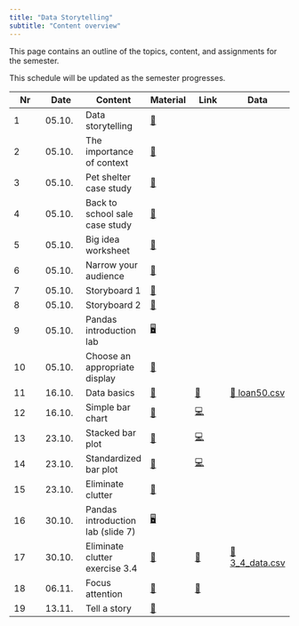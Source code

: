```yaml
---
title: "Data Storytelling"
subtitle: "Content overview"
---
```


This page contains an outline of the topics, content, and assignments for the semester. 

:::{.callout-note}
This schedule will be updated as the semester progresses.
:::

|	Nr	|	Date	|	Content	|		Material		|	Link	|	Data	|	
|	---	|	---	|	---	|		---		|	---	|	---	|	
|	1	|	05.10.	|	Data storytelling	|		[📑](https://docs.google.com/presentation/d/1irnXZ4O9d3xVypWxOkViNmUzqr5Q1dVRuxi17VAmKaM/export/pdf)		|		|		|	
|	2	|	05.10.	|	The importance of context	|		[📑](https://docs.google.com/presentation/d/1XXsxfPoo2kCCnR8FZ6Bs4CGpfx81_vck-VY2C7meEOM/export/pdf)		|		|		|	
|	3	|	05.10.	|	Pet shelter case study	|		[📑](https://docs.google.com/presentation/d/1L-QNkIez3WQ6jt4lwUv_Sf-UokwwlgL3Og5drO5Vs18/export/pdf)		|		|		|	
|	4	|	05.10.	|	Back to school sale case study	|		[📑](https://docs.google.com/presentation/d/1_jGHyu0aKsQk7jxOmHgscreCrfcqrp9WbQdtWyg087o/export/pdf)		|		|		|	
|	5	|	05.10.	|	Big idea worksheet	|		[📑](https://docs.google.com/document/d/1-GZvhdbhLYLB_Bo1arj1rgTqbJ5SUoU21vtgbYEhVqk/edit?usp=sharing)		|		|		|	
|	6	|	05.10.	|	Narrow your audience	|		[📑](https://docs.google.com/document/d/1Eu21TCIM0Lx6LiybPG-15ikk0gkRaqbCQNtcl3fAfGQ/edit?usp=sharing)		|		|		|	
|	7	|	05.10.	|	Storyboard 1	|		[📑](https://docs.google.com/document/d/1cuiBZiWaUkhAYNkQo6SWtWm8n_Q1IJt54lw0Na2-0DE/edit?usp=sharing)		|		|		|	
|	8	|	05.10.	|	Storyboard 2	|		[📑](https://docs.google.com/document/d/1WeLzE85YfM-F9-vAIhEbeJHkuHsN3xtovzIokB93BRU/edit?usp=sharing)		|		|		|	
|	9	|	05.10.	|	Pandas introduction lab	|		[🖥️](https://kirenz.github.io/lab-pandas-intro)		|		|		|	
|	10	|	05.10.	|	Choose an appropriate display	|		[📑](https://docs.google.com/presentation/d/1-uFVcFI7Y1ShyToEzahbg0VlkLnyn7A5Dq7NaHrZmU0/export/pdf)		|		|		|	
|	11	|	16.10.	|	Data basics	|		[📑](https://docs.google.com/presentation/d/1IlR_HTTNE865xiT3GlXD5_RNZDMMtlbNKRftLXPPmsw/export/pdf)		|	[📝](https://miro.com/app/board/uXjVNbJmXUQ=/)	|	[💽 loan50.csv](https://raw.githubusercontent.com/kirenz/datasets/master/loan50.csv)	|	
|	12	|	16.10.	|	Simple bar chart	|		[📑](https://docs.google.com/presentation/d/1RpYvnIxE5QCK3-urCa76CHUvDqOKlFb7TdAn6XgYjew/export/pdf)		|	[💻 ](https://colab.research.google.com/github/kirenz/lab-altair/blob/main/ae/04-1-bar-chart-altair.ipynb)	|		|	
|	13	|	23.10.	|	Stacked bar plot	|		[📑](https://docs.google.com/presentation/d/1TU5pqJqfgzcBRitDtSxjdRPhwl2TM9Rt3u3FHTPT020/export/pdf)		|	[💻](https://colab.research.google.com/github/kirenz/lab-altair/blob/main/ae/04-2-stacked-bar-chart-altair.ipynb)	|		|	
|	14	|	23.10.	|	Standardized bar plot	|		[📑](https://docs.google.com/presentation/d/1BV7XwkZLfTMe5acsDomL3pcSsNhatpswRa11XuzNuLQ/export/pdf)		|	[💻](https://colab.research.google.com/github/kirenz/lab-altair/blob/main/ae/04-2-standardized-bar-chart-altair.ipynb)	|		|	
|	15	|	23.10.	|	Eliminate clutter	|		[📑](https://docs.google.com/presentation/d/1ixTCCx1xylQveXPwcV3g19fa_ZyXRJYXl69yG6kG7CE/export/pdf)		|		|		|	
|	16	|	30.10.	|	Pandas introduction lab (slide 7)	|		[🖥️](https://kirenz.github.io/lab-pandas-intro)		|		|		|	
|	17	|	30.10.	|	Eliminate clutter exercise 3.4	|		[📑](https://docs.google.com/presentation/d/1PZ_jPgs8dy4bkX7tfLZSD4R3OvB0hCidXwAQImP22l0/export/pdf)		|	[📁](https://github.com/dst-ws2324/exercises)	|	[💽 3_4_data.csv](https://raw.githubusercontent.com/kirenz/datasets/master/3_4_data.csv)	|	
|	18	|	06.11.	|	Focus attention	|		[📑](https://docs.google.com/presentation/d/1rwyx33EkV7ioIKee_d6ng6Sobi3eg1EFh2q36Yvx6Gc/export/pdf)		|	[📁](https://github.com/dst-ws2324/exercises/blob/main/annotations/altair_annotations_c.ipynb)	|		|	
|	19	|	13.11.	|	Tell a story	|		[📑](https://docs.google.com/presentation/d/1L5GKC1UsWhMMCqs4ULA4jo7VZlrFInDn1dWif0KYRds/export/pdf)		|		|		|	